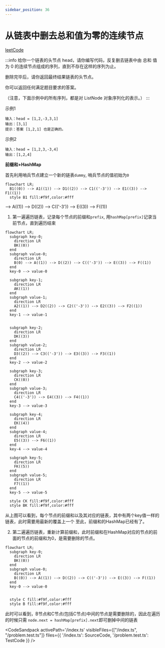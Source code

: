 ```yaml
---
sidebar_position: 36
---
```


# 从链表中删去总和值为零的连续节点


[leetCode](https://leetcode.cn/problems/merge-nodes-in-between-zeros/description/)

:::info
给你一个链表的头节点 head，请你编写代码，反复删去链表中由 总和 值为 0 的连续节点组成的序列，直到不存在这样的序列为止。

删除完毕后，请你返回最终结果链表的头节点。

你可以返回任何满足题目要求的答案。

（注意，下面示例中的所有序列，都是对 ListNode 对象序列化的表示。）
:::

示例1
```
输入：head = [1,2,-3,3,1]
输出：[3,1]
提示：答案 [1,2,1] 也是正确的。
```

示例2
```
输入：head = [1,2,3,-3,4]
输出：[1,2,4]
```

**前缀和+HashMap**

首先利用哨兵节点建立一个新的链表`dummy`, 哨兵节点的值初始为`0`

```mermaid
flowchart LR;
  B1((0)) --> A1((1)) --> D1((2)) --> C1(('-3')) --> E1((3)) --> F1((1))
  style B1 fill:#f9f,color:#fff
```
--> A((1)) --> D((2)) --> C(('-3')) --> E((3)) --> F((1))

1. 第一遍遍历链表，记录每个节点的前缀和`prefix`, 用`hashMap[prefix]`记录当前节点，直到遍历结束

```mermaid
flowchart LR;
  subgraph key-0;
    direction LR
    BK((0))
  end
  subgraph value-0;
    direction LR
    B(0) --> A((1)) --> D((2)) --> C(('-3')) --> E((3)) --> F((1))
  end
  key-0 --> value-0

  subgraph key-1;
    direction LR
    AK((1))
  end
  subgraph value-1;
    direction LR
    A2((1)) --> D2((2)) --> C2(('-3')) --> E2((3)) --> F2((1))
  end
  key-1 --> value-1


  subgraph key-2;
    direction LR
    DK((3))
  end
  subgraph value-2;
    direction LR
    D3((2)) --> C3(('-3')) --> E3((3)) --> F3((1))
  end
  key-2 --> value-2

  subgraph key-3;
    direction LR
    CK((0))
  end
  subgraph value-3;
    direction LR
    C4(('-3')) --> E4((3)) --> F4((1))
  end
  key-3 --> value-3

  subgraph key-4;
    direction LR
    EK((4))
  end
  subgraph value-4;
    direction LR
    E5((3)) --> F6((1))
  end
  key-4 --> value-4

  subgraph key-5;
    direction LR
    FK((5))
  end
  subgraph value-5;
    direction LR
    F7((1))
  end
  key-5 --> value-5

  style CK fill:#f9f,color:#fff
  style BK fill:#f9f,color:#fff
```

从上图可以看到，每个节点的前缀和以及其对应的链表，其中有两个key值一样的链表，此时需要用最新的覆盖上一个
至此，前缀和的HashMap已经有了。

2. 第二遍遍历链表，重新计算前缀和，此时前缀和在HashMap对应的节点的前面的节点的前缀和为0，是需要删除的节点。


```mermaid
flowchart LR;
  subgraph key-0;
    direction LR
    BK((0))
  end
  subgraph value-0;
    direction LR
    B((0)) --> A((1)) --> D((2)) --> C(('-3')) --> E((3)) --> F((1))
  end
  key-0 --> value-0


  style C fill:#f9f,color:#fff
  style B fill:#f9f,color:#fff
```

此时可以看到，B节点和C节点(包括C节点)中间的节点是需要删除的，因此在遍历的时候只需
`node.next = hashMap[prefix].next`即可删掉中间的链表

<CodeSandpack
  activePath='/index.ts'
  visibleFiles={["/index.ts", "/problem.test.ts"]}
  files={{
    '/index.ts': SourceCode,
    '/problem.test.ts': TestCode
  }}
/>
